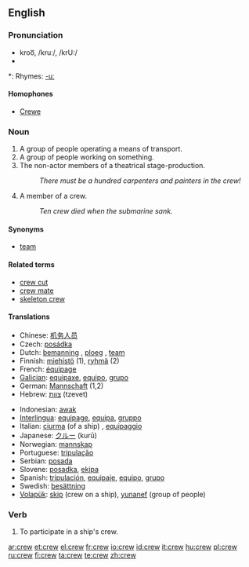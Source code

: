 ==English==

===Pronunciation===
* kroo͞, /kruː/, /krU:/
* {{audio|en-us-crew.ogg|Audio (US)}}

*: Rhymes: [[Rhymes:English:-uː|-uː]]

====Homophones====
* [[Crewe]]

===Noun===
{{en-noun}}

# A group of people operating a means of transport.
# A group of people working on something.
# The non-actor members of a theatrical stage-production.
#: ''There must be a hundred carpenters and painters in the crew!''
# A member of a crew.
#: ''Ten crew died when the submarine sank.''

====Synonyms====
* [[team]]

====Related terms====
* [[crew cut]]
* [[crew mate]]
* [[skeleton crew]]

====Translations====
{{top}}
* Chinese: [[机务人员]]
* Czech: [[posádka]] {{f}}
* Dutch: [[bemanning]] {{f}}, [[ploeg]] {{f}}, [[team]] {{n}}
* Finnish: [[miehistö]] (1), [[ryhmä]] (2)
* French: [[équipage]] {{m}}
* [[Galician]]: [[equipaxe]], [[equipo]], [[grupo]]
* German: [[Mannschaft]] {{f}} (1,2)
* Hebrew: [[צוות]] (tzevet) {{m}}
{{mid}}
* Indonesian: [[awak]]
* [[Interlingua]]: [[equipage]], [[equipa]], [[gruppo]]
* Italian: [[ciurma]] (of a ship) {{f}}, [[equipaggio]] {{m}}
* Japanese: [[クルー]] (kurū)
* Norwegian: [[mannskap]]
* Portuguese: [[tripulação]]
* Serbian: [[posada]] {{f}}
* Slovene: [[posadka]], [[ekipa]]
* Spanish: [[tripulación]], [[equipaje]], [[equipo]], [[grupo]]
* Swedish: [[besättning]]
* [[Volapük]]: [[skip]] (crew on a ship), [[yunanef]] (group of people)
{{bottom}}

===Verb===
{{en-verb}}

# To participate in a ship's crew.

[[ar:crew]]
[[et:crew]]
[[el:crew]]
[[fr:crew]]
[[io:crew]]
[[id:crew]]
[[it:crew]]
[[hu:crew]]
[[pl:crew]]
[[ru:crew]]
[[fi:crew]]
[[ta:crew]]
[[te:crew]]
[[zh:crew]]